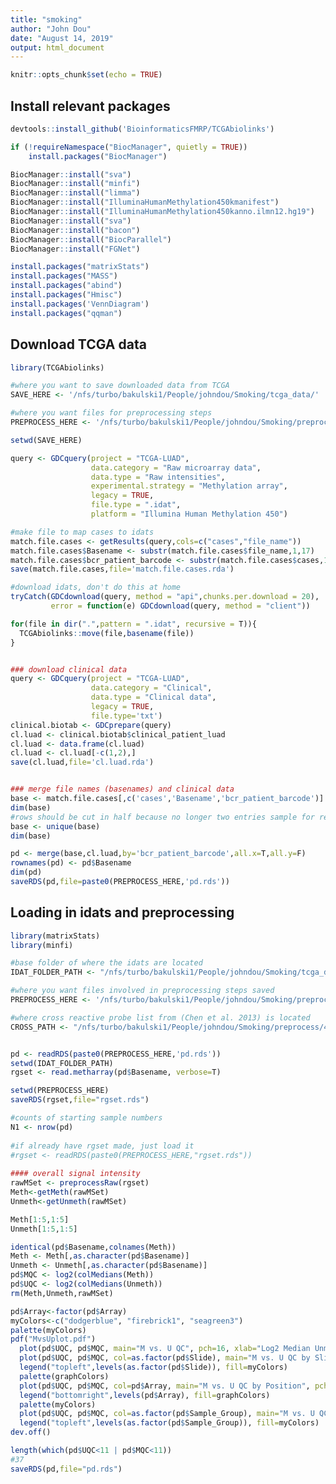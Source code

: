 ```yaml
---
title: "smoking"
author: "John Dou"
date: "August 14, 2019"
output: html_document
---
```


```r
knitr::opts_chunk$set(echo = TRUE)
```

## Install relevant packages

```r
devtools::install_github('BioinformaticsFMRP/TCGAbiolinks')

if (!requireNamespace("BiocManager", quietly = TRUE))
    install.packages("BiocManager")

BiocManager::install("sva")
BiocManager::install("minfi")
BiocManager::install("limma")
BiocManager::install("IlluminaHumanMethylation450kmanifest")
BiocManager::install("IlluminaHumanMethylation450kanno.ilmn12.hg19")
BiocManager::install("sva")
BiocManager::install("bacon")
BiocManager::install("BiocParallel")
BiocManager::install("FGNet")

install.packages("matrixStats")
install.packages("MASS")
install.packages("abind")
install.packages("Hmisc")
install.packages('VennDiagram')
install.packages("qqman")

```

## Download TCGA data

```r
library(TCGAbiolinks)

#where you want to save downloaded data from TCGA
SAVE_HERE <- '/nfs/turbo/bakulski1/People/johndou/Smoking/tcga_data/'

#where you want files for preprocessing steps
PREPROCESS_HERE <- '/nfs/turbo/bakulski1/People/johndou/Smoking/preprocess/'

setwd(SAVE_HERE)

query <- GDCquery(project = "TCGA-LUAD",
                  data.category = "Raw microarray data",
                  data.type = "Raw intensities", 
                  experimental.strategy = "Methylation array", 
                  legacy = TRUE,
                  file.type = ".idat",
                  platform = "Illumina Human Methylation 450")

#make file to map cases to idats
match.file.cases <- getResults(query,cols=c("cases","file_name"))
match.file.cases$Basename <- substr(match.file.cases$file_name,1,17)
match.file.cases$bcr_patient_barcode <- substr(match.file.cases$cases,1,12)
save(match.file.cases,file='match.file.cases.rda')

#download idats, don't do this at home
tryCatch(GDCdownload(query, method = "api",chunks.per.download = 20),
         error = function(e) GDCdownload(query, method = "client"))

for(file in dir(".",pattern = ".idat", recursive = T)){
  TCGAbiolinks::move(file,basename(file))
}


### download clinical data 
query <- GDCquery(project = "TCGA-LUAD", 
                  data.category = "Clinical", 
                  data.type = "Clinical data",
                  legacy = TRUE,
                  file.type='txt')
clinical.biotab <- GDCprepare(query)
cl.luad <- clinical.biotab$clinical_patient_luad
cl.luad <- data.frame(cl.luad)
cl.luad <- cl.luad[-c(1,2),]
save(cl.luad,file='cl.luad.rda')


### merge file names (basenames) and clinical data
base <- match.file.cases[,c('cases','Basename','bcr_patient_barcode')]
dim(base)
#rows should be cut in half because no longer two entries sample for red/green
base <- unique(base)
dim(base)

pd <- merge(base,cl.luad,by='bcr_patient_barcode',all.x=T,all.y=F)
rownames(pd) <- pd$Basename
dim(pd)
saveRDS(pd,file=paste0(PREPROCESS_HERE,'pd.rds'))

```

## Loading in idats and preprocessing

```r
library(matrixStats)
library(minfi)

#base folder of where the idats are located
IDAT_FOLDER_PATH <- "/nfs/turbo/bakulski1/People/johndou/Smoking/tcga_data/TCGA-LUAD"

#where you want files involved in preprocessing steps saved
PREPROCESS_HERE <- '/nfs/turbo/bakulski1/People/johndou/Smoking/preprocess/'

#where cross reactive probe list from (Chen et al. 2013) is located
CROSS_PATH <- "/nfs/turbo/bakulski1/People/johndou/Smoking/preprocess/48639-non-specific-probes-Illumina450k.csv"


pd <- readRDS(paste0(PREPROCESS_HERE,'pd.rds'))
setwd(IDAT_FOLDER_PATH)
rgset <- read.metharray(pd$Basename, verbose=T)

setwd(PREPROCESS_HERE)
saveRDS(rgset,file="rgset.rds")

#counts of starting sample numbers
N1 <- nrow(pd)
  
#if already have rgset made, just load it
#rgset <- readRDS(paste0(PREPROCESS_HERE,"rgset.rds"))
    
#### overall signal intensity
rawMSet <- preprocessRaw(rgset)
Meth<-getMeth(rawMSet)
Unmeth<-getUnmeth(rawMSet)

Meth[1:5,1:5]
Unmeth[1:5,1:5]

identical(pd$Basename,colnames(Meth))
Meth <- Meth[,as.character(pd$Basename)]
Unmeth <- Unmeth[,as.character(pd$Basename)]
pd$MQC <- log2(colMedians(Meth))
pd$UQC <- log2(colMedians(Unmeth))
rm(Meth,Unmeth,rawMSet)

pd$Array<-factor(pd$Array)
myColors<-c("dodgerblue", "firebrick1", "seagreen3")
palette(myColors)
pdf("MvsUplot.pdf")
  plot(pd$UQC, pd$MQC, main="M vs. U QC", pch=16, xlab="Log2 Median Unmethylated Intensity", ylab="Log2 Median Methylated Intensity", cex.lab=1.2, cex.main=2)
  plot(pd$UQC, pd$MQC, col=as.factor(pd$Slide), main="M vs. U QC by Slide", pch=16, xlab="Log2 Median Unmethylated Intensity", ylab="Log2 Median Methylated Intensity", cex.lab=1.2, cex.main=2)
  legend("topleft",levels(as.factor(pd$Slide)), fill=myColors)
  palette(graphColors)
  plot(pd$UQC, pd$MQC, col=pd$Array, main="M vs. U QC by Position", pch=16, xlab="Log2 Median Unmethylated Intensity", ylab="Log2 Median Methylated Intensity", cex.lab=1.2, cex.main=2)
  legend("bottomright",levels(pd$Array), fill=graphColors)
  palette(myColors)
  plot(pd$UQC, pd$MQC, col=as.factor(pd$Sample_Group), main="M vs. U QC by Sample Type", pch=16, xlab="Log2 Median Unmethylated Intensity", ylab="Log2 Median Methylated Intensity", cex.lab=1.2, cex.main=2)
  legend("topleft",levels(as.factor(pd$Sample_Group)), fill=myColors)
dev.off()

length(which(pd$UQC<11 | pd$MQC<11))
#37
saveRDS(pd,file="pd.rds")

```
